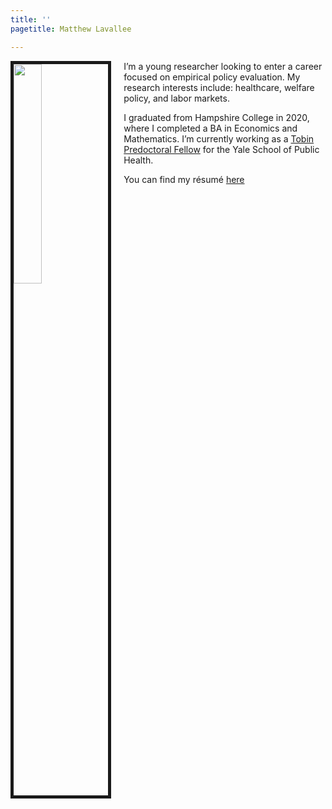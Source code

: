 ```yaml
---
title: ''
pagetitle: Matthew Lavallee

---
```


<link rel="stylesheet" href="styles.css" type="text/css">

<img src="images/profilepic.png" style="width:30%; border:5px solid; margin-right: 20px" align="left">

I'm a young researcher looking to enter a career focused on empirical policy evaluation. My research interests include: healthcare, welfare policy, and labor markets.

I graduated from Hampshire College in 2020, where I completed a BA in Economics and Mathematics. I'm currently working as a [Tobin Predoctoral Fellow](https://tobin.yale.edu/tobin-predoctoral-fellows) for the Yale School of Public Health.

You can find my résumé [here](files/Lavallee_Matthew_CV.pdf)
